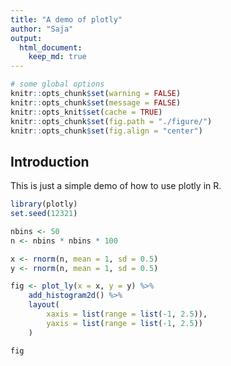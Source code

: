 ```yaml
---
title: "A demo of plotly"
author: "Saja"
output: 
  html_document:
    keep_md: true
---
```

```r
# some global options
knitr::opts_chunk$set(warning = FALSE)
knitr::opts_chunk$set(message = FALSE)
knitr::opts_knit$set(cache = TRUE)
knitr::opts_chunk$set(fig.path = "./figure/")
knitr::opts_chunk$set(fig.align = "center")
```


## Introduction
This is just a simple demo of how to use plotly in R.

```r
library(plotly)
set.seed(12321)

nbins <- 50
n <- nbins * nbins * 100

x <- rnorm(n, mean = 1, sd = 0.5)
y <- rnorm(n, mean = 1, sd = 0.5)

fig <- plot_ly(x = x, y = y) %>%
    add_histogram2d() %>%
    layout(
        xaxis = list(range = list(-1, 2.5)),
        yaxis = list(range = list(-1, 2.5))
    )

fig
```